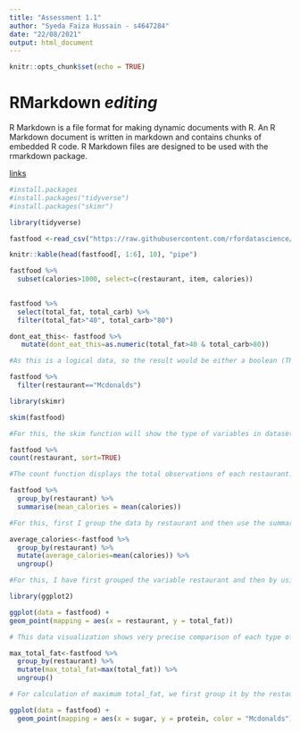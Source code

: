 ```yaml
---
title: "Assessment 1.1"
author: "Syeda Faiza Hussain - s4647284"
date: "22/08/2021"
output: html_document
---
```


```r
knitr::opts_chunk$set(echo = TRUE)
```


<!--2. Create Heading -->

# RMarkdown ***editing***

<!-- 3. Sentences about RMarkdown -->

R Markdown is a file format for making dynamic documents with R. An R Markdown document is written in markdown and contains chunks of embedded R code. R Markdown files are designed to be used with the rmarkdown package.

<!-- 4. Give bold and italics to editing in Heading (***editing***), I use three times *** to show editing word as both bold and italics -->

<!-- 5. Include an in-text link -->

[links](https://rmarkdown.rstudio.com/lesson-8.html)

<!-- 6. Insert an R chunk and create a variable with the dataset. We do not need to use readr::read_csv to load data as that's the tidyverse package and we have already that one in library(tidyverse). Read_csv performs the same function and easy to code.-->

```r
#install.packages
#install.packages("tidyverse")
#install.packages("skimr")

library(tidyverse)

fastfood <-read_csv("https://raw.githubusercontent.com/rfordatascience/tidytuesday/master/data/2018/2018-09-04/fastfood_calories.csv")

```
<!-- 7.	Display the first 10 rows of the dataset with the first 5 variables. 
For this, I have used 1:6 instead of 1:5 as the first column shows numbering and is not variable. For rows, I have added 10 in the fastfood column to make it easy to understand.-->

```r

knitr::kable(head(fastfood[, 1:6], 10), "pipe")

```
<!-- 8.	Display the observations that has more than 1000 calories.
For this, I have use the subset function of filter to include above 1000 calories and select the observations which are mainly linked to the variables such as restaurant and item. -->

```r

fastfood %>%
  subset(calories>1000, select=c(restaurant, item, calories))
  
```
<!-- 9.	Save observations with more than 40 in total_fat and more than 80 in total_carb in a new variable (dataset) called dont_eat_this. 
For this, I have use the mutate function to create a new variable dont_eat_this.-->

```r

fastfood %>%
  select(total_fat, total_carb) %>%
  filter(total_fat>"40", total_carb>"80")

dont_eat_this<- fastfood %>%
   mutate(dont_eat_this=as.numeric(total_fat>40 & total_carb>80))

#As this is a logical data, so the result would be either a boolean (TRUE or FALSE) or a numeric one by using as.numeric. The parse_number cannot be used here as it is showing error for two values. Now, with as.numeric, it is showing data as numeric in new variable dont_eat_this.

```

<!--10.	Using the initial dataset variable, display observations from restaurant Mcdonalds. 
For this, I filter the restaurant "Mcdonalds" to show only observations related to it-->

```r

fastfood %>%
  filter(restaurant=="Mcdonalds")

```

<!--Part 2-->

<!--11.	Display the types of variables in the dataset using skimr package-->

```r
library(skimr)

skim(fastfood)

#For this, the skim function will show the type of variables in dataset in the form of summary.

```

<!--12.	Show the count of observations for each restaurant.-->

```r
fastfood %>%
count(restaurant, sort=TRUE)

#The count function displays the total observations of each restaurant.

```

<!--13.	Using groupings (group_by()), summarise and display the average number of calories for each restaurant.-->

```r

fastfood %>%
  group_by(restaurant) %>%
  summarise(mean_calories = mean(calories))

#For this, first I group the data by restaurant and then use the summarise function to display the mean or average calories of each restaurant.

```

<!--14.	Add a variable to the dataset, which calculates the average calories per type of restaurant and call it average_calories.-->

```r

average_calories<-fastfood %>%
  group_by(restaurant) %>%
  mutate(average_calories=mean(calories)) %>%
  ungroup()

#For this, I have first grouped the variable restaurant and then by using the mean function, I have calculated the average calories per restaurant.

```

<!--15.	Display the data viz of total fat per each type of restaurant. Write a narration (2-3 sentences) why you believe this type of data viz presents such information best.-->

```r

library(ggplot2)

ggplot(data = fastfood) +
geom_point(mapping = aes(x = restaurant, y = total_fat))

# This data visualization shows very precise comparison of each type of restaurant in comparison to total_fat consumed. We can see that Mcdonalds has the highest number of total_fat of '141' while Dairy Queen has the lowest number of total_fat which is '0' in one of its item. It will give an idea to people that which restaurant can be best if they want lower fat component in their meals. 

```

<!--16.	Add a variable to the dataset, which calculates the maximum total fat per type of restaurant and call it max_total_fat-->

```r
max_total_fat<-fastfood %>%
  group_by(restaurant) %>%
  mutate(max_total_fat=max(total_fat)) %>%
  ungroup()

# For calculation of maximum total_fat, we first group it by the restaurant and then use the mutate function to create new variable as well as use max function inside it for delivering values.

```

<!--17.	Use observations for Mcdonalds to plot sugar variable against protein with geom_point()-->

```r

ggplot(data = fastfood) +
  geom_point(mapping = aes(x = sugar, y = protein, color = "Mcdonalds"))

```

